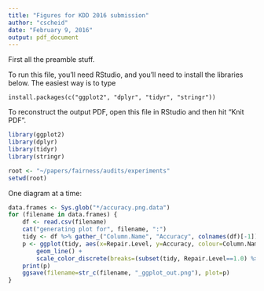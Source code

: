 ```yaml
---
title: "Figures for KDD 2016 submission"
author: "cscheid"
date: "February 9, 2016"
output: pdf_document
---
```


First all the preamble stuff.

To run this file, you'll need RStudio, and you'll need to install the libraries below. The easiest way is to type

    install.packages(c("ggplot2", "dplyr", "tidyr", "stringr"))
    
To reconstruct the output PDF, open this file in RStudio and then hit "Knit PDF".

```r
library(ggplot2)
library(dplyr)
library(tidyr)
library(stringr)

root <- "~/papers/fairness/audits/experiments"
setwd(root)
```

One diagram at a time:

```r
data.frames <- Sys.glob("*/accuracy.png.data")
for (filename in data.frames) {
    df <- read.csv(filename)
    cat("generating plot for", filename, ":")
    tidy <- df %>% gather_("Column.Name", "Accuracy", colnames(df)[-1])
    p <- ggplot(tidy, aes(x=Repair.Level, y=Accuracy, colour=Column.Name)) + 
        geom_line() +
        scale_color_discrete(breaks=(subset(tidy, Repair.Level==1.0) %>% arrange(desc(Accuracy)))$"Column.Name")
    print(p)
    ggsave(filename=str_c(filename, "_ggplot_out.png"), plot=p)
}
```

